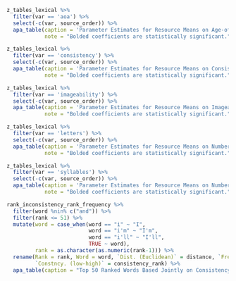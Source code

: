 

\newpage
\thispagestyle{empty}

\begin{center}
\vspace*{\fill} 
\huge Appendix 
\vspace*{\fill} 
\end{center}

\newpage

\clearpage

```r
z_tables_lexical %>% 
  filter(var == 'aoa') %>% 
  select(-c(var, source_order)) %>% 
  apa_table(caption = 'Parameter Estimates for Resource Means on Age-of-Acquisition Relative to Normative Sample from TASA',
            note = "Bolded coefficients are statistically significant.", escape = FALSE)

```


```r
z_tables_lexical %>% 
  filter(var == 'consistency') %>% 
  select(-c(var, source_order)) %>% 
  apa_table(caption = 'Parameter Estimates for Resource Means on Consistency Relative to Normative Sample from TASA',
            note = "Bolded coefficients are statistically significant.", escape = FALSE, placement = "h")

```


```r
z_tables_lexical %>% 
  filter(var == 'imageability') %>% 
  select(-c(var, source_order)) %>% 
  apa_table(caption = 'Parameter Estimates for Resource Means on Imageability Relative to Normative Sample from TASA',
            note = "Bolded coefficients are statistically significant.", escape = FALSE, placement = "h")

```


```r
z_tables_lexical %>% 
  filter(var == 'letters') %>% 
  select(-c(var, source_order)) %>% 
  apa_table(caption = 'Parameter Estimates for Resource Means on Number of Letters per Word Relative to Normative Sample from TASA',
            note = "Bolded coefficients are statistically significant.", escape = FALSE, placement = "h")

```


```r
z_tables_lexical %>% 
  filter(var == 'syllables') %>% 
  select(-c(var, source_order)) %>% 
  apa_table(caption = 'Parameter Estimates for Resource Means on Number of Syllables per Word Relative to Normative Sample from TASA',
            note = "Bolded coefficients are statistically significant.", escape = FALSE, placement = "h")


```
\clearpage
\begingroup\setstretch{1}
```r

rank_inconsistency_rank_frequency %>% 
  filter(word %nin% c("and")) %>% 
  filter(rank <= 51) %>%
  mutate(word = case_when(word == "i" ~ "I",
                          word == "i'm" ~ "I'm",
                          word == "i'll" ~ "I'll",
                          TRUE ~ word),
         rank = as.character(as.numeric(rank-1))) %>% 
  rename(Rank = rank, Word = word, `Dist. (Euclidean)` = distance, `Freq. (high-low)` = tasa_rank,
         `Constncy. (low-high)` = consistency_rank) %>% 
  apa_table(caption = "Top 50 Ranked Words Based Jointly on Consistency and Frequency", note = "This table extends the shorter table (top 10) provided in the text. Rankings derived from Euclidean distance of inconsistency and frequency ranking against the origin (0, 0). The calculated distance is also provided. All words for all resources were considered when making the calculation. Consistency is arranged such that a low rank means low consistency. Frequency is arranged so that a low rank means high frquency.", longtable = TRUE, placement = "h")

```
\endgroup









  